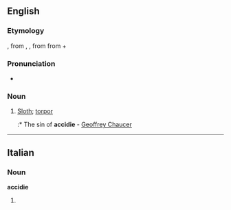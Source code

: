 ==English==

===Etymology===
{{etyl|fro}} {{term|accide|lang=fro}}, {{term|accidie|lang=fro}} from {{LL.}} {{term|accidia|lang=la}}, {{term|acedia|lang=la}}, from {{etyl|grc|en}} {{term|ἀκήδεια||indifference|tr=akēdeia|lang=grc|sc=polytonic}} from {{term|ἀ-||not|tr=a-|lang=grc|sc=polytonic}} + {{term|κῆδος||care|tr=kēdos|lang=grc|sc=polytonic}}

===Pronunciation===
* {{IPA|/ˈæksɪdɪ/}}

===Noun===
{{infl|en|noun}}

# {{obsolete}} [[sloth|Sloth]]; [[torpor]]
#:* The sin of '''accidie''' - [[w:Geoffrey Chaucer|Geoffrey Chaucer]]

----

==Italian==

===Noun===
'''accidie''' {{f}}

# {{plural of|[[accidia]]|lang=Italian}}